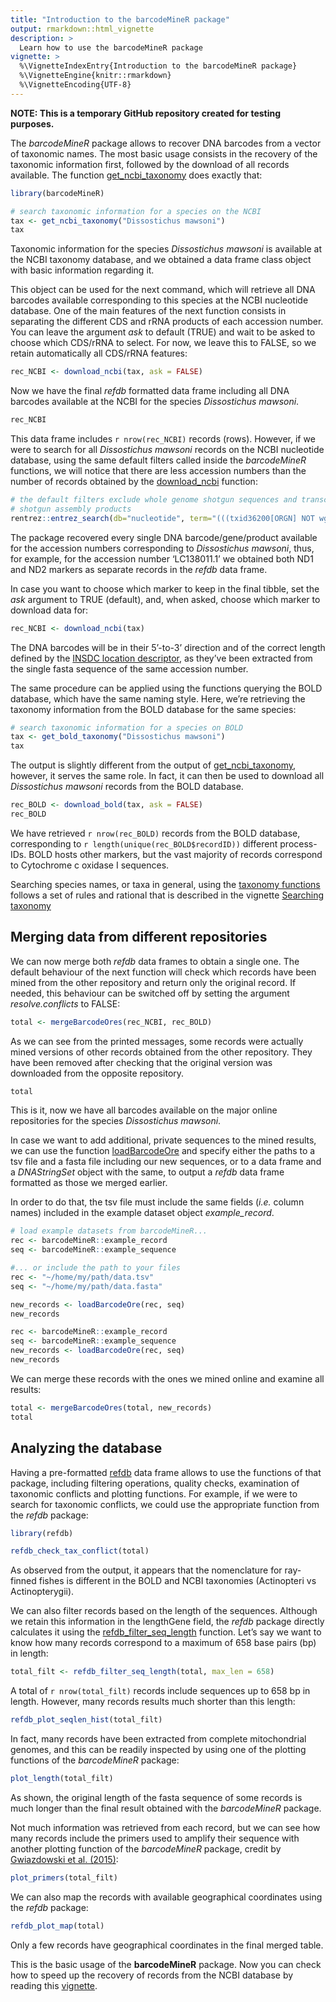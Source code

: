 ```yaml
---
title: "Introduction to the barcodeMineR package"
output: rmarkdown::html_vignette
description: >
  Learn how to use the barcodeMineR package
vignette: >
  %\VignetteIndexEntry{Introduction to the barcodeMineR package}
  %\VignetteEngine{knitr::rmarkdown}
  %\VignetteEncoding{UTF-8}
---
```


**NOTE: This is a temporary GitHub repository created for testing purposes.**

The _barcodeMineR_ package allows to recover DNA barcodes from a vector of taxonomic names.
The most basic usage consists in the recovery of the taxonomic information first, followed by the download of all records available. The function [get_ncbi_taxonomy](https://matteoce.github.io/barcodeMineR/reference/get_ncbi_taxonomy.html) does exactly that:

```r
library(barcodeMineR)

# search taxonomic information for a species on the NCBI
tax <- get_ncbi_taxonomy("Dissostichus mawsoni")
tax
```

Taxonomic information for the species _Dissostichus mawsoni_ is available at the NCBI taxonomy database, and we obtained a data frame class object with basic information regarding it.

This object can be used for the next command, which will retrieve all DNA barcodes available corresponding to this species at the NCBI nucleotide database. One of the main features of the next function consists in separating the different CDS and rRNA products of each accession number. You can leave the argument _ask_ to default (TRUE) and wait to be asked to choose which CDS/rRNA to select. For now, we leave this to FALSE, so we retain automatically all CDS/rRNA features:

```r
rec_NCBI <- download_ncbi(tax, ask = FALSE)

```

Now we have the final _refdb_ formatted data frame including all DNA barcodes available at the NCBI for the species _Dissostichus mawsoni_.

```r
rec_NCBI
```

This data frame includes `r nrow(rec_NCBI)` records (rows). However, if we were to search for all _Dissostichus mawsoni_ records on the NCBI nucleotide database, using the same default filters called inside the _barcodeMineR_ functions, we will notice that there are less accession numbers than the number of records obtained by the [download_ncbi](https://matteoce.github.io/barcodeMineR/reference/download_ncbi.html) function:

```r
# the default filters exclude whole genome shotgun sequences and transcribed 
# shotgun assembly products
rentrez::entrez_search(db="nucleotide", term="(((txid36200[ORGN] NOT wgs[Keyword]) NOT tsa[Keyword]) AND biomol_genomic[PROP]) AND (cds[Feature key] OR rrna[Feature key])")
```

The package recovered every single DNA barcode/gene/product available for the accession numbers corresponding
to _Dissostichus mawsoni_, thus, for example, for the accession number 'LC138011.1' we obtained both ND1 and ND2 markers as separate records in the _refdb_ data frame.

In case you want to choose which marker to keep in the final tibble, set the _ask_ argument to TRUE (default), and, when asked, choose which marker to download data for:

```r
rec_NCBI <- download_ncbi(tax)
```

The DNA barcodes will be in their 5'-to-3' direction and of the correct length defined by the [INSDC location descriptor](https://www.insdc.org/submitting-standards/feature-table/#3.4.3), as they've been extracted from the single fasta sequence of the same accession number.

The same procedure can be applied using the functions querying the BOLD database, which have the same naming style. Here, we're retrieving the taxonomy information from the BOLD database for the same species:

```r
# search taxonomic information for a species on BOLD
tax <- get_bold_taxonomy("Dissostichus mawsoni")
tax

```

The output is slightly different from the output of [get_ncbi_taxonomy](https://matteoce.github.io/barcodeMineR/reference/get_ncbi_taxonomy.html), however, it serves the same role. In fact, it can then be used to download all _Dissostichus mawsoni_ records from the BOLD database.

```r
rec_BOLD <- download_bold(tax, ask = FALSE)
rec_BOLD
```

We have retrieved `r nrow(rec_BOLD)` records from the BOLD database, corresponding to `r length(unique(rec_BOLD$recordID))` different process-IDs. BOLD hosts other markers, but the vast majority of records correspond to Cytochrome c oxidase I sequences.

Searching species names, or taxa in general, using the [taxonomy functions](https://matteoce.github.io/barcodeMineR/reference/index.html#taxonomy) follows a set of rules and rational that is described in the vignette [Searching taxonomy](https://matteoce.github.io/barcodeMineR/articles/taxonomy_barcodeMineR.html)

## Merging data from different repositories

We can now merge both _refdb_ data frames to obtain a single one. The default behaviour of the next function will check which records have been mined from the other repository and return only the original record. If needed, this behaviour can be switched off by setting the argument _resolve.conflicts_ to FALSE:

```r
total <- mergeBarcodeOres(rec_NCBI, rec_BOLD)
```

As we can see from the printed messages, some records were actually mined versions of other records obtained from the other repository. They have been removed after checking that the original version was downloaded from the opposite repository.

```r
total
```

This is it, now we have all barcodes available on the major online repositories for the species _Dissostichus mawsoni_. 

In case we want to add additional, private sequences to the mined results, we can use the function [loadBarcodeOre](https://matteoce.github.io/barcodeMineR/reference/loadBarcodeOre.html) and specify either the paths to a tsv file and a fasta file including our new sequences, or to a data frame and a _DNAStringSet_ object with the same, to output a _refdb_ data frame formatted as those we merged earlier. 

In order to do that, the tsv file must include the same fields (*i.e.* column names) included in the example dataset object _example_record_.

```r
# load example datasets from barcodeMineR...
rec <- barcodeMineR::example_record
seq <- barcodeMineR::example_sequence

#... or include the path to your files
rec <- "~/home/my/path/data.tsv"
seq <- "~/home/my/path/data.fasta"

new_records <- loadBarcodeOre(rec, seq)
new_records
```
```r
rec <- barcodeMineR::example_record
seq <- barcodeMineR::example_sequence
new_records <- loadBarcodeOre(rec, seq)
new_records
```

We can merge these records with the ones we mined online and examine all results:

```r
total <- mergeBarcodeOres(total, new_records)
total
```

## Analyzing the database

Having a pre-formatted [refdb](https://fkeck.github.io/refdb/index.html) data frame allows to use the functions of that package, including filtering operations, quality checks, examination of taxonomic conflicts and plotting functions. For example, if we were to search for taxonomic conflicts, we could use the appropriate function from the _refdb_ package:

```r
library(refdb)

refdb_check_tax_conflict(total)
```

As observed from the output, it appears that the nomenclature for ray-finned fishes is different in the BOLD and NCBI taxonomies (Actinopteri vs Actinopterygii).

We can also filter records based on the length of the sequences. Although we retain this information in the lengthGene field, the _refdb_ package directly calculates it using the [refdb_filter_seq_length](https://fkeck.github.io/refdb/reference/refdb_filter_seq_length.html) function. Let's say we want to know how many records correspond to a maximum of 658 base pairs (bp) in length:

```r
total_filt <- refdb_filter_seq_length(total, max_len = 658)
```

A total of `r nrow(total_filt)` records include sequences up to 658 bp in length. However, many records results much shorter than this length:

```r
refdb_plot_seqlen_hist(total_filt)
```

In fact, many records have been extracted from complete mitochondrial genomes, and this can be readily inspected by using one of the plotting functions of the _barcodeMineR_ package:

```r
plot_length(total_filt)
```

As shown, the original length of the fasta sequence of some records is much longer than the final result obtained with the _barcodeMineR_ package.

Not much information was retrieved from each record, but we can see how many records include the primers used to amplify their sequence with another plotting function of the _barcodeMineR_ package, credit by [Gwiazdowski et al. (2015)](https://journals.plos.org/plosone/article/file?id=10.1371/journal.pone.0125635&type=printable):

```r
plot_primers(total_filt)
```

We can also map the records with available geographical coordinates using the _refdb_ package:

```r
refdb_plot_map(total)
```

Only a few records have geographical coordinates in the final merged table.

This is the basic usage of the __barcodeMineR__ package. Now you can check how to speed up the recovery of records from the NCBI database by reading this [vignette](https://matteoce.github.io/barcodeMineR/articles/api_rate_barcodeMineR.html).


